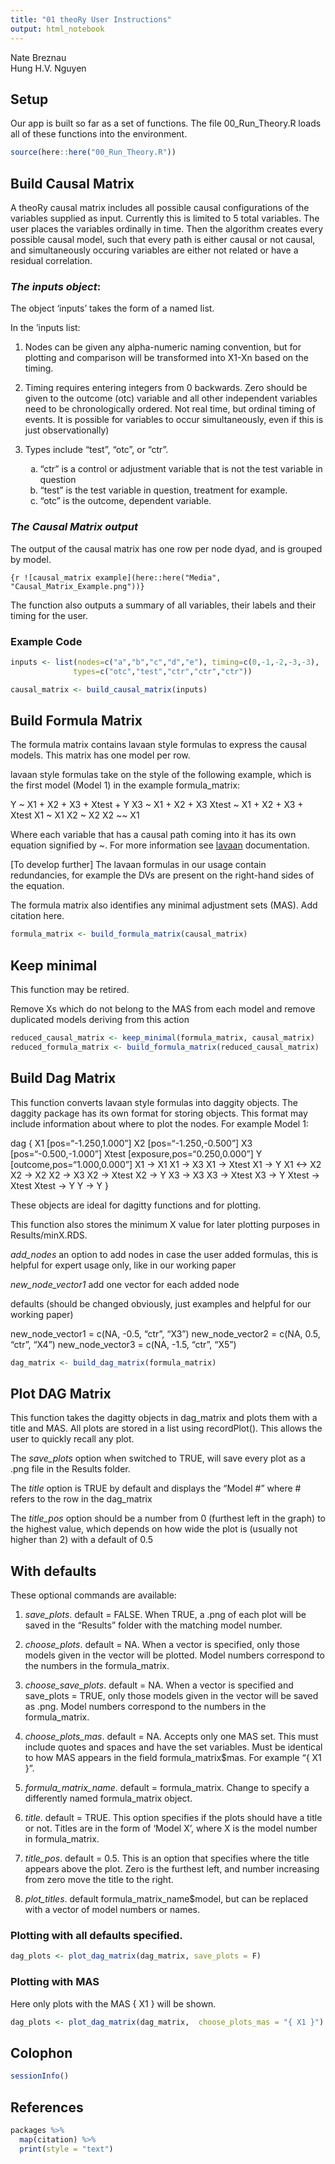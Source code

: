 ```yaml
---
title: "01 theoRy User Instructions"
output: html_notebook
---
```


Nate Breznau <br>
Hung H.V. Nguyen

## Setup

Our app is built so far as a set of functions. The file 00_Run_Theory.R loads all of these functions into the environment.

```r

source(here::here("00_Run_Theory.R"))

```

## Build Causal Matrix

A theoRy causal matrix includes all possible causal configurations of the variables supplied as input. Currently this is limited to 5 total variables. The user places the variables ordinally in time. Then the algorithm creates every possible causal model, such that every path is either causal or not causal, and simultaneously occuring variables are either not related or have a residual correlation. 

### *The inputs object*:

The object 'inputs' takes the form of a named list. 

In the 'inputs list:

1. Nodes can be given any alpha-numeric naming convention, but for plotting and comparison will be transformed into X1-Xn based on the timing.

2. Timing requires entering integers from 0 backwards. Zero should be given to the outcome (otc) variable and all other independent variables need to be chronologically ordered. Not real time, but ordinal timing of events. It is possible for variables to occur simultaneously, even if this is just observationally)

3. Types include "test", "otc", or "ctr". 
    a. "ctr" is a control or adjustment variable that is not the test variable in question
    b. "test" is the test variable in question, treatment for example.
    c. "otc" is the outcome, dependent variable.

### *The Causal Matrix output*

The output of the causal matrix has one row per node dyad, and is grouped by model. 

`{r ![causal_matrix example](here::here("Media", "Causal_Matrix_Example.png"))}`

The function also outputs a summary of all variables, their labels and their timing for the user.

### Example Code

```r

inputs <- list(nodes=c("a","b","c","d","e"), timing=c(0,-1,-2,-3,-3),
              types=c("otc","test","ctr","ctr","ctr"))

causal_matrix <- build_causal_matrix(inputs)
```


## Build Formula Matrix

The formula matrix contains lavaan style formulas to express the causal models. This matrix has one model per row.

lavaan style formulas take on the style of the following example, which is the first model (Model 1) in the example formula_matrix:

Y ~ X1 + X2 + X3 + Xtest + Y 
X3 ~ X1 + X2 + X3 
Xtest ~ X1 + X2 + X3 + Xtest 
X1 ~ X1
X2 ~ X2
X2 ~~ X1

Where each variable that has a causal path coming into it has its own equation signified by ~. For more information see [lavaan](https://cran.r-project.org/web/packages/lavaan/lavaan.pdf) documentation.

[To develop further] The lavaan formulas in our usage contain redundancies, for example the DVs are present on the right-hand sides of the equation.

The formula matrix also identifies any minimal adjustment sets (MAS). Add citation here.

```r

formula_matrix <- build_formula_matrix(causal_matrix)

```

## Keep minimal

This function may be retired. 

Remove Xs which do not belong to the MAS from each model and remove duplicated models deriving from this action

```r
reduced_causal_matrix <- keep_minimal(formula_matrix, causal_matrix)
reduced_formula_matrix <- build_formula_matrix(reduced_causal_matrix)

```

## Build Dag Matrix

This function converts lavaan style formulas into daggity objects. The daggity package has its own format for storing objects. This format may include information about where to plot the nodes. For example Model 1:

dag {
X1 [pos="-1.250,1.000"]
X2 [pos="-1.250,-0.500"]
X3 [pos="-0.500,-1.000"]
Xtest [exposure,pos="0.250,0.000"]
Y [outcome,pos="1.000,0.000"]
X1 -> X1
X1 -> X3
X1 -> Xtest
X1 -> Y
X1 <-> X2
X2 -> X2
X2 -> X3
X2 -> Xtest
X2 -> Y
X3 -> X3
X3 -> Xtest
X3 -> Y
Xtest -> Xtest
Xtest -> Y
Y -> Y
}

These objects are ideal for dagitty functions and for plotting.

This function also stores the minimum X value for later plotting purposes in Results/minX.RDS.

*add_nodes* an option to add nodes in case the user added formulas, this is helpful for expert usage only, like in our working paper

*new_node_vector1* add one vector for each added node

defaults (should be changed obviously, just examples and helpful for our working paper)

new_node_vector1 = c(NA, -0.5, "ctr", "X3")
new_node_vector2 = c(NA, 0.5, "ctr", "X4")
new_node_vector3 = c(NA, -1.5, "ctr", "X5")

```r

dag_matrix <- build_dag_matrix(formula_matrix)

```

## Plot DAG Matrix

This function takes the dagitty objects in dag_matrix and plots them with a title and MAS. All plots are stored in a list using recordPlot(). This allows the user to quickly recall any plot.

The *save_plots* option when switched to TRUE, will save every plot as a .png file in the Results folder.

The *title* option is TRUE by default and displays the "Model #" where # refers to the row in the dag_matrix

The *title_pos* option should be a number from 0 (furthest left in the graph) to the highest value, which depends on how wide the plot is (usually not higher than 2) with a default of 0.5

## With defaults

These optional commands are available:

1. *save_plots*. default = FALSE. When TRUE, a .png of each plot will be saved in the "Results" folder with the matching model number.

2. *choose_plots*. default = NA. When a vector is specified, only those models given in the vector will be plotted. Model numbers correspond to the numbers in the formula_matrix.

3. *choose_save_plots*. default = NA. When a vector is specified and save_plots = TRUE, only those models given in the vector will be saved as .png. Model numbers correspond to the numbers in the formula_matrix.

4. *choose_plots_mas*. default = NA. Accepts only one MAS set. This must include quotes and spaces and have the set variables. Must be identical to how MAS appears in the field formula_matrix$mas. For example "{ X1 }".

5. *formula_matrix_name*. default = formula_matrix. Change to specify a differently named formula_matrix object. 

6. *title*. default = TRUE. This option specifies if the plots should have a title or not. Titles are in the form of 'Model X', where X is the model number in formula_matrix.

7. *title_pos*. default = 0.5. This is an option that specifies where the title appears above the plot. Zero is the furthest left, and number increasing from zero move the title to the right. 

8. *plot_titles*. default formula_matrix_name$model, but can be replaced with a vector of model numbers or names.

### Plotting with all defaults specified.

```r
dag_plots <- plot_dag_matrix(dag_matrix, save_plots = F)
```

### Plotting with MAS

Here only plots with the MAS { X1 } will be shown.

```r
dag_plots <- plot_dag_matrix(dag_matrix,  choose_plots_mas = "{ X1 }")
```


## Colophon

```r
sessionInfo()
```

## References

```r
packages %>%
  map(citation) %>%
  print(style = "text")
```
